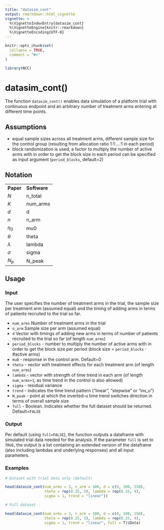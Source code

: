 ---
title: "datasim_cont"
output: rmarkdown::html_vignette
vignette: >
  %\VignetteIndexEntry{datasim_cont}
  %\VignetteEngine{knitr::rmarkdown}
  %\VignetteEncoding{UTF-8}
---

```{r, include = FALSE}
knitr::opts_chunk$set(
  collapse = TRUE,
  comment = "#>"
)
```

```{r setup}
library(NCC)
```


# datasim_cont()

The function `datasim_cont()` enables data simulation of a platform trial with continuous endpoint and an arbitrary number of treatment arms entering at different time points.

## Assumptions

- equal sample sizes across all treatment arms, different sample size for the control group (resulting from allocation ratio 1:1:...:1 in each period)
- block randomization is used, a factor to multiply the number of active arms with in order to get the block size in each period can be specified as input argument (`period_blocks`, default=2)

## Notation

<table>
    <tr>
        <td><b>Paper</b></td>
        <td><b>Software</b></td>
    </tr>
    <tr>
        <td>$N$</td>
        <td>n_total</td>
    </tr>
    <tr>
        <td>$K$</td>
        <td>num_arms</td>
    </tr>
    <tr>
        <td>$d$</td>
        <td>d</td>
    </tr>
    <tr>
        <td>$n$</td>
        <td>n_arm</td>
    </tr>
    <tr>
        <td>$\eta_0$</td>
        <td>mu0</td>
    </tr>
    <tr>
        <td>$\theta$</td>
        <td>theta</td>
    </tr>
    <tr>
        <td>$\lambda$</td>
        <td>lambda</td>
    </tr>
    <tr>
        <td>$\sigma$</td>
        <td>sigma</td>
    </tr>
    <tr>
        <td>$N_p$</td>
        <td>N_peak</td>
    </tr>
</table>

## Usage

### Input

The user specifies the number of treatment arms in the trial, the sample size per treatment arm (assumed equal) and the timing of adding arms in terms of patients recruited to the trial so far.

- `num_arms` Number of treatment arms in the trial
- `n_arm` Sample size per arm (assumed equal)
- `d` Vector with timings of adding new arms in terms of number of patients recruited to the trial so far (of length `num_arms`)
- `period_blocks` - number to multiply the number of active arms with in order to get the block size per period (block size = `period_blocks` $\cdot$ #active arms)
- `mu0` - response in the control arm. Default=0
- `theta` - vector with treatment effects for each treatment arm (of length `num_arms`)
- `lambda` - vector with strength of time trend in each arm (of length `num_arms+1`, as time trend in the control is also allowed)
- `sigma` - residual variance
- `trend` - indicates the time trend pattern ("linear", "stepwise" or "inv_u")
- `N_peak` - point at which the inverted-u time trend switches direction in terms of overall sample size
- `full` - Boolean. Indicates whether the full dataset should be returned. Default=`FALSE`


### Output

Per default (using `full=FALSE`), the function outputs a dataframe with simulated trial data needed for the analysis. If the parameter `full` is set to `TRUE`, the output is a list containing an extended version of the dataframe (also including lambdas and underlying responses) and all input parameters.

### Examples

```{r}
# Dataset with trial data only (default)

head(datasim_cont(num_arms = 3, n_arm = 100, d = c(0, 100, 250), 
                  theta = rep(0.25, 3), lambda = rep(0.15, 4), 
                  sigma = 1, trend = "linear"))
```


```{r}
# Full dataset

head(datasim_cont(num_arms = 3, n_arm = 100, d = c(0, 100, 250), 
                  theta = rep(0.25, 3), lambda = rep(0.15, 4), 
                  sigma = 1, trend = "linear", full = T)$Data)
```



